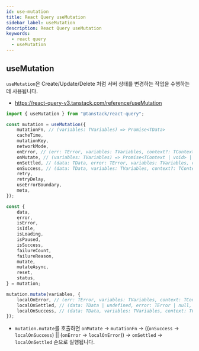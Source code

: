 ```yaml
---
id: use-mutation
title: React Query useMutation
sidebar_label: useMutation
description: React Query useMutation
keywords:
  - react query
  - useMutation
---
```


## useMutation

`useMutation`은 Create/Update/Delete 처럼 서버 상태를 변경하는 작업을 수행하는데 사용됩니다.

- https://react-query-v3.tanstack.com/reference/useMutation

```ts
import { useMutation } from "@tanstack/react-query";

const mutation = useMutation({
	mutationFn, // (variables: TVariables) => Promise<TData>
	cacheTime,
	mutationKey,
	networkMode,
	onError, // (err: TError, variables: TVariables, context?: TContext) => Promise<unknown> | unknown
	onMutate, // (variables: TVariables) => Promise<TContext | void> | TContext | void
	onSettled, // (data: TData, error: TError, variables: TVariables, context?: TContext) => Promise<unknown> | unknown
	onSuccess, // (data: TData, variables: TVariables, context?: TContext) => Promise<unknown> | unknown
	retry,
	retryDelay,
	useErrorBoundary,
	meta,
});

const {
	data,
	error,
	isError,
	isIdle,
	isLoading,
	isPaused,
	isSuccess,
	failureCount,
	failureReason,
	mutate,
	mutateAsync,
	reset,
	status,
} = mutation;

mutation.mutate(variables, {
	localOnError, // (err: TError, variables: TVariables, context: TContext | undefined) => void
	localOnSettled, // (data: TData | undefined, error: TError | null, variables: TVariables, context: TContext | undefined) => void
	localOnSuccess, // (data: TData, variables: TVariables, context: TContext) => void
});
```

- `mutation.mutate`를 호출하면 `onMutate` -\> `mutationFn` -> ((`onSuccess` -\> `localOnSuccess`) || (`onError` -\> `localOnError`)) -> `onSettled` -\> `localOnSettled` 순으로 실행됩니다.
